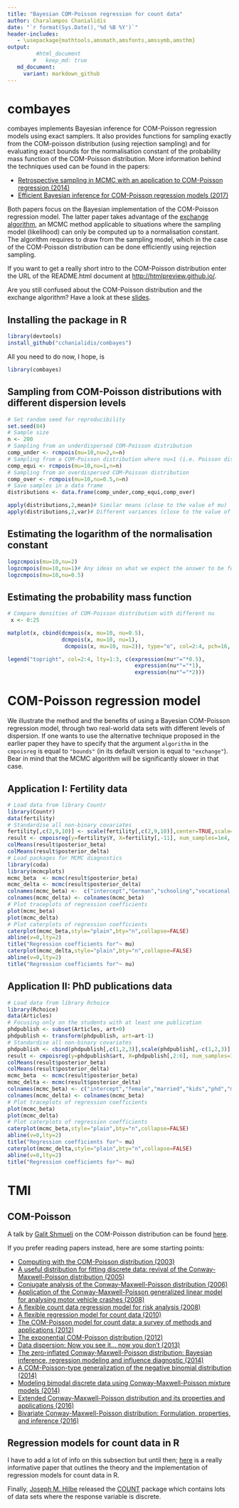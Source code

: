 ```yaml
---
title: "Bayesian COM-Poisson regression for count data"
author: Charalampos Chanialidis
date: "`r format(Sys.Date(),'%d %B %Y')`"
header-includes:
   - \usepackage{mathtools,amsmath,amsfonts,amssymb,amsthm}
output: 
         #html_document
        #   keep_md: true
   md_document:
     variant: markdown_github
---
```



combayes
========

combayes implements Bayesian inference for COM-Poisson regression models using exact samplers. It also provides functions for sampling exactly from the COM-poisson distribution (using rejection sampling) and for evaluating exact bounds for the normalisation constant of the probability mass function of the COM-Poisson distribution. More information behind the techniques used can be found in the papers:

* [Retrospective sampling in MCMC with an application to COM-Poisson regression (2014)](http://www.maths.gla.ac.uk/~cchanialidis/Slides_and_Papers/cmpstat.pdf)
* [Efficient Bayesian inference for COM-Poisson regression models (2017)](https://link.springer.com/article/10.1007/s11222-017-9750-x)

Both papers focus on the Bayesian implementation of the COM-Poisson regression model. The latter paper takes advantage of the [exchange algorithm](https://dslpitt.org/uai/papers/06/p359-murray.pdf), an MCMC method applicable to situations where the sampling model (likelihood) can only be computed up to a normalisation constant. The algorithm requires to draw from the sampling model, which in the case of the COM-Poisson distribution can be done efficiently using rejection sampling. 

If you want to get a really short intro to the COM-Poisson distribution enter the URL of the README.html document at [http://htmlpreview.github.io/](http://htmlpreview.github.io/).

<!-- COM-Poisson distribution -->
<!-- ------------------------ -->
<!-- The COM-Poisson distribution is a two-parameter generalisation of the Poisson distribution that allows for different levels of dispersion. The discrete random variable $Y$ is said to be COM-Poisson($\mu,\nu$) distributed if its probability mass function is -->
<!-- $$P(Y=y|\mu, \nu)=\left(\frac{\mu^y}{y!}\right)^\nu\frac{1}{Z(\mu, \nu)} \quad y=0, 1, 2, \ldots$$ -->
<!-- with  $Z(\mu, \nu)=\displaystyle \sum_{j=0}^{\infty}\left(\frac{\mu^j}{j!}\right)^\nu$ for $\mu >0$ and $\nu \ge 0$. -->

<!--  The parameter $\nu$ governs the amount of dispersion: the Poisson distribution is recovered when $\nu=1$, while overdispersion corresponds to $\nu < 1$ and underdispersion to $\nu > 1$.  The normalisation constant $Z(\mu, \nu)$ does not have a closed form (for $\nu\neq 1$) and has to be approximated, but can be lower and upper bounded. -->

<!-- The  mode of the COM-Poisson distribution is $\lfloor{\mu} \rfloor$ whereas the mean and variance of the distribution can be approximated by -->
<!-- $$\mathbb{E}[Y]\approx \mu + \frac{1}{2\nu}-\frac{1}{2}, \quad  \quad \quad  \mathbb{V}[Y]\approx \frac{\mu}{\nu}.$$ -->
<!-- Thus $\mu$ closely approximates the mean, unless $\mu$ or $\nu$ (or both) are small. -->


Are you still confused about the COM-Poisson distribution and the exchange algorithm? Have a look at these [slides](https://cchanial.shinyapps.io/intro_to_compoisson/).



Installing the package in R
-----------------------------
```r
library(devtools)
install_github("cchanialidis/combayes")
```

All you need to do now, I hope, is
```r
library(combayes)
```


Sampling from COM-Poisson distributions with different dispersion levels
---------------------
```r
# Set random seed for reproducibility
set.seed(84)
# Sample size
n <- 200 
# Sampling from an underdispersed COM-Poisson distribution
comp_under <- rcmpois(mu=10,nu=2,n=n)
# Sampling from a COM-Poisson distribution where nu=1 (i.e. Poisson distribution)
comp_equi <- rcmpois(mu=10,nu=1,n=n)
# Sampling from an overdispersed COM-Poisson distribution
comp_over <- rcmpois(mu=10,nu=0.5,n=n)
# Save samples in a data frame
distributions <- data.frame(comp_under,comp_equi,comp_over)
```

```r
apply(distributions,2,mean)# Similar means (close to the value of mu)
apply(distributions,2,var)# Different variances (close to the value of mu/nu)
```

<!-- This is a good time to ask "Why are the means and variances approximately equal to $\mu$ and $\frac{\mu}{\nu}$?"It's also a good time for my "Why didn't you look at the papers I linked earlier" comeback. -->

Estimating the logarithm of the normalisation constant 
----------------
```r
logzcmpois(mu=10,nu=2)
logzcmpois(mu=10,nu=1)# Any ideas on what we expect the answer to be for nu=1?
logzcmpois(mu=10,nu=0.5)
```

Estimating the probability mass function 
-----------------------
```r
# Compare densities of COM-Poisson distribution with different nu
 x <- 0:25

matplot(x, cbind(dcmpois(x, mu=10, nu=0.5),
                 dcmpois(x, mu=10, nu=1),
                  dcmpois(x, mu=10, nu=2)), type="o", col=2:4, pch=16, ylab="Probability mass function") 

legend("topright", col=2:4, lty=1:3, c(expression(nu*"="*0.5),
                                        expression(nu*"="*1),
                                        expression(nu*"="*2)))
```


COM-Poisson regression model
===============================

<!-- We consider the following COM-Poisson regression model: -->
<!-- $$ -->
<!--  \begin{align*} -->
<!--  P(Y_i=y_i|\mu_i, \nu_i)&=\left(\frac{\mu_i^{y_i}}{y_{i}!}\right)^{\nu_i}\frac{1}{Z(\mu_i, \nu_i)},&&\\ -->
<!--  \log{\mu_i}&= \hspace{0.3cm} \boldsymbol{x}_i^\intercal\boldsymbol{\beta} \Rightarrow&&  \mathbb{E}[Y_i]\approx  \exp{\{\boldsymbol{x}_i^\intercal\boldsymbol{\beta}\}},\\ -->
<!--  \log{\nu_i}&= -\boldsymbol{x}_i^\intercal\boldsymbol{\delta} \Rightarrow&&  \mathbb{V}[Y_i]\approx   \exp{\{ \boldsymbol{x}_i^\intercal\boldsymbol{\beta}+\boldsymbol{x}_i^\intercal\boldsymbol{\delta}\}}, -->
<!--   \end{align*} -->
<!-- $$ -->
<!-- where $Y$ is the dependent random variable being modelled, while $\boldsymbol{\beta}$ and $\boldsymbol{\delta}$ are the regression coefficients for the centering link function and the shape link function. Larger values of $\boldsymbol{\beta}$ and $\boldsymbol{\delta}$ can be translated to higher mean and higher variance for the response variable. As previously mentioned, the approximations on the mean and variance in are accurate when  $\mu$ and $\nu$ are not small (e.g. extreme overdispersion). -->



We illustrate the method and the benefits of using a Bayesian COM-Poisson regression model, through two real-world data sets with different levels of dispersion. If one wants to use the alternative technique proposed in the earlier paper they have to specify that the argument `algorithm` in the `cmpoisreg` is equal to `"bounds"` (in its default version is equal to `"exchange"`). Bear in mind that the MCMC algorithm will be significantly slower in that case.
  


Application I: Fertility data
-----------------

```r
# Load data from library Countr
library(Countr)
data(fertility)
# Standardise all non-binary covariates
fertility[,c(2,9,10)] <- scale(fertility[,c(2,9,10)],center=TRUE,scale=TRUE)
result <- cmpoisreg(y=fertility$Y, X=fertility[,-11], num_samples=1e4, burnin=1e3)
colMeans(result$posterior_beta)
colMeans(result$posterior_delta)
# Load packages for MCMC diagnostics
library(coda)
library(mcmcplots)
mcmc_beta  <- mcmc(result$posterior_beta)
mcmc_delta <- mcmc(result$posterior_delta)
colnames(mcmc_beta) <-  c("intercept","German","schooling","vocational education","University","Catholic","Protestant","Muslim","rural","age","age at marriage")
colnames(mcmc_delta) <- colnames(mcmc_beta)
# Plot traceplots of regression coefficients
plot(mcmc_beta)
plot(mcmc_delta)
# Plot caterplots of regression coefficients
caterplot(mcmc_beta,style="plain",bty="n",collapse=FALSE)
abline(v=0,lty=2)
title("Regression coefficients for"~ mu)
caterplot(mcmc_delta,style="plain",bty="n",collapse=FALSE)
abline(v=0,lty=2)
title("Regression coefficients for"~ nu)
```

Application II: PhD publications data 
----------------

```r
# Load data from library Rchoice
library(Rchoice)
data(Articles)
# Focusing only on the students with at least one publication
phdpublish <- subset(Articles, art>0)
phdpublish <- transform(phdpublish, art=art-1)
# Standardise all non-binary covariates
phdpublish <- cbind(phdpublish[,c(1,2,3)],scale(phdpublish[,-c(1,2,3)],center=TRUE,scale=TRUE))
result <- cmpoisreg(y=phdpublish$art, X=phdpublish[,2:6], num_samples=1e4, burnin=1e3,prior_var_beta=diag(6),prior_var_delta=diag(6))
colMeans(result$posterior_beta)
colMeans(result$posterior_delta)
mcmc_beta  <- mcmc(result$posterior_beta)
mcmc_delta <- mcmc(result$posterior_delta)
colnames(mcmc_beta) <- c("intercept","female","married","kids","phd","mentor")
colnames(mcmc_delta) <- colnames(mcmc_beta)
# Plot traceplots of regression coefficients
plot(mcmc_beta)
plot(mcmc_delta)
# Plot caterplots of regression coefficients
caterplot(mcmc_beta,style="plain",bty="n",collapse=FALSE)
abline(v=0,lty=2)
title("Regression coefficients for"~ mu)
caterplot(mcmc_delta,style="plain",bty="n",collapse=FALSE)
abline(v=0,lty=2)
title("Regression coefficients for"~ nu)
```


TMI
======================

COM-Poisson 
---------------

A talk by [Galit Shmueli](http://www.galitshmueli.com/) on the COM-Poisson distribution can be found [here](http://videolectures.net/solomon_shmueli_count_data/?q=com-poisson). 

If you prefer reading papers instead, here are some starting points:

* [Computing with the COM-Poisson distribution (2003)](http://www.stat.cmu.edu/tr/tr776/tr776.pdf)
* [A useful distribution for fitting discrete data: revival of the Conway-Maxwell-Poisson distribution (2005)](https://pdfs.semanticscholar.org/87b8/5cfea2b894966a3600eb8495b840c3c1b2de.pdf)
* [Conjugate analysis of the Conway-Maxwell-Poisson distribution (2006)](http://projecteuclid.org/download/pdf_1/euclid.ba/1340371067)
* [Application of the Conway-Maxwell-Poisson generalized linear model for analysing motor vehicle crashes (2008)](http://www.sciencedirect.com/science/article/pii/S0001457507002163)
* [A flexible count data regression model for risk analysis (2008)](http://onlinelibrary.wiley.com/doi/10.1111/j.1539-6924.2008.01014.x/full)
* [A flexible regression model for count data (2010)](https://arxiv.org/abs/1011.2077)
* [The COM-Poisson model for count data: a survey of methods and applications (2012)](http://faculty.georgetown.edu/kfs7/MY%20PUBLICATIONS/COMPoissonModelForCountDataWithDiscussion.pdf)
* [The exponential COM-Poisson distribution (2012)](https://link.springer.com/article/10.1007/s00362-011-0370-9)
* [Data dispersion: Now you see it... now you don't (2013)](http://www.tandfonline.com/doi/abs/10.1080/03610926.2011.621575)
* [The zero-inflated Conway-Maxwell-Poisson distribution: Bayesian inference, regression modeling and influence diagnostic (2014)](http://www.sciencedirect.com/science/article/pii/S1572312714000148)
* [A COM-Poisson-type generalization of the negative binomial distribution (2014)](http://www.tandfonline.com/doi/abs/10.1080/03610926.2014.917184?journalCode=lsta20)
* [Modeling bimodal discrete data using Conway-Maxwell-Poisson mixture models (2014)](http://www.tandfonline.com/doi/full/10.1080/07350015.2014.949343?src=recsys)
* [Extended Conway-Maxwell-Poisson distribution and its properties and applications (2016)](https://jsdajournal.springeropen.com/articles/10.1186/s40488-016-0044-1)
* [Bivariate Conway-Maxwell-Poisson distribution: Formulation, properties, and inference (2016)](http://www.sciencedirect.com/science/article/pii/S0047259X16300215)

Regression models for count data in R
--------------------------------------

I have to add a lot of info on this subsection but until then; [here](http://ftp.uni-bayreuth.de/math/statlib/R/CRAN/doc/vignettes/pscl/countreg.pdf) is a really informative paper that outlines the theory and the implementation of regression models for count data in R.

Finally, [Joseph M. Hilbe](https://en.wikipedia.org/wiki/Joseph_Hilbe) released the [COUNT](https://cran.r-project.org/web/packages/COUNT/index.html) package which contains lots of data sets where the response variable is discrete.

